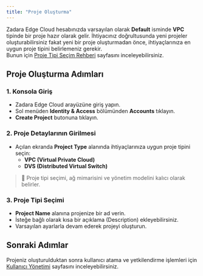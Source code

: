 ```yaml
---
title: "Proje Oluşturma"
---
```


Zadara Edge Cloud hesabınızda varsayılan olarak **Default** isminde **VPC** tipinde bir proje hazır olarak gelir. İhtiyacınız doğrultusunda yeni projeler oluşturabilirsiniz fakat yeni bir proje oluşturmadan önce, ihtiyaçlarınıza en uygun proje tipini belirlemeniz gerekir.\
Bunun için [Proje Tipi Seçim Rehberi](/tr/projects/proje-tipi-secim-rehberi) sayfasını inceleyebilirsiniz.

## Proje Oluşturma Adımları

### 1. Konsola Giriş

- Zadara Edge Cloud arayüzüne giriş yapın.
- Sol menüden **Identity & Access** bölümünden **Accounts** tıklayın.
- **Create Project** butonuna tıklayın.

### 2. Proje Detaylarının Girilmesi

- Açılan ekranda **Project Type** alanında ihtiyaçlarınıza uygun proje tipini seçin:
  - **VPC (Virtual Private Cloud)**
  - **DVS (Distributed Virtual Switch)**

> 📌 Proje tipi seçimi, ağ mimarisini ve yönetim modelini kalıcı olarak belirler.

### 3. Proje Tipi Seçimi

- **Project Name** alanına projenize bir ad verin.
- İsteğe bağlı olarak kısa bir açıklama (Description) ekleyebilirsiniz.
- Varsayılan ayarlarla devam ederek projeyi oluşturun.

## Sonraki Adımlar

Projeniz oluşturulduktan sonra kullanıcı atama ve yetkilendirme işlemleri için [Kullanıcı Yönetimi](/tr/proje-operasyonlari/projeye-kullanici-atama) sayfasını inceleyebilirsiniz.